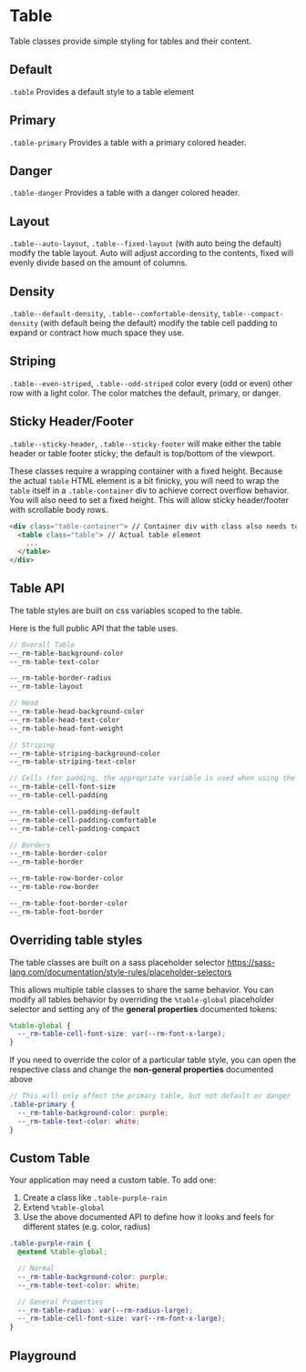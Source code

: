 
# Table

Table classes provide simple styling for tables and their content.

## Default

`.table` Provides a default style to a table element

<Canvas withToolbar>
  <Story id='components-table--default' />
</Canvas>

## Primary

`.table-primary` Provides a table with a primary colored header.

<Canvas withToolbar>
  <Story id='components-table--primary' />
</Canvas>

## Danger

`.table-danger` Provides a table with a danger colored header.

<Canvas withToolbar>
  <Story id='components-table--danger' />
</Canvas>

## Layout

`.table--auto-layout`, `.table--fixed-layout` (with auto being the default) modify the table layout. Auto will adjust according to the contents, fixed will evenly divide based on the amount of columns.

<Canvas withToolbar>
  <Story id='components-table--fixed-layout' />
</Canvas>

## Density

`.table--default-density`, `.table--comfortable-density`, `table--compact-density` (with default being the default) modify the table cell padding to expand or contract how much space they use.

<Canvas withToolbar>
  <Story id='components-table--comfortable-density' />
</Canvas>
<Canvas withToolbar>
  <Story id='components-table--compact-density' />
</Canvas>

## Striping

`.table--even-striped`, `.table--odd-striped` color every (odd or even) other row with a light color. The color matches the default, primary, or danger.

<Canvas withToolbar>
  <Story id='components-table--striped-even' />
</Canvas>

<Canvas withToolbar>
  <Story id='components-table--striped-odd' />
</Canvas>

## Sticky Header/Footer

`.table--sticky-header`, `.table--sticky-footer` will make either the table header or table footer sticky; the default is top/bottom of the viewport.

These classes require a wrapping container with a fixed height. Because the actual `table` HTML element is a bit finicky, you will need to wrap the `table` itself in a `.table-container` div to achieve correct overflow behavior. You will also need to set a fixed height. This will allow sticky header/footer with scrollable body rows.

```html
<div class="table-container"> // Container div with class also needs to set the desired height; 200px in these examples
  <table class="table"> // Actual table element
    ...
  </table>
</div>
```

<Canvas withToolbar>
  <Story id='components-table--sticky-header' />
</Canvas>

<Canvas withToolbar>
  <Story id='components-table--sticky-footer' />
</Canvas>

<Canvas withToolbar>
  <Story id='components-table--sticky-both' />
</Canvas>

## Table API

The table styles are built on css variables scoped to the table.

Here is the full public API that the table uses.
```scss
// Overall Table
--_rm-table-background-color
--_rm-table-text-color

--_rm-table-border-radius
--_rm-table-layout

// Head
--_rm-table-head-background-color
--_rm-table-head-text-color
--_rm-table-head-font-weight

// Striping
--_rm-table-striping-background-color
--_rm-table-striping-text-color

// Cells (for padding, the appropriate variable is used when using the density modifiers)
--_rm-table-cell-font-size
--_rm-table-cell-padding

--_rm-table-cell-padding-default
--_rm-table-cell-padding-comfortable
--_rm-table-cell-padding-compact

// Borders
--_rm-table-border-color
--_rm-table-border

--_rm-table-row-border-color
--_rm-table-row-border

--_rm-table-foot-border-color
--_rm-table-foot-border
```

## Overriding table styles

The table classes are built on a sass placeholder selector https://sass-lang.com/documentation/style-rules/placeholder-selectors

This allows multiple table classes to share the same behavior. You can modify all tables behavior by overriding the `%table-global` placeholder selector and setting any of the **general properties** documented tokens:
```scss
%table-global {
  --_rm-table-cell-font-size: var(--rm-font-x-large);
}
```

If you need to override the color of a particular table style, you can open the respective class and change the **non-general properties** documented above
```scss
// This will only affect the primary table, but not default or danger
.table-primary {
  --_rm-table-background-color: purple;
  --_rm-table-text-color: white;
}
```

## Custom Table

Your application may need a custom table. To add one:
1. Create a class like `.table-purple-rain`
2. Extend `%table-global`
3. Use the above documented API to define how it looks and feels for different states (e.g. color, radius)

```scss
.table-purple-rain {
  @extend %table-global;

  // Normal
  --_rm-table-background-color: purple;
  --_rm-table-text-color: white;

  // General Properties
  --_rm-table-radius: var(--rm-radius-large);
  --_rm-table-cell-font-size: var(--rm-font-x-large);
}
```

## Playground

<Primary/>
<ArgsTable of='.' story='^'/>
